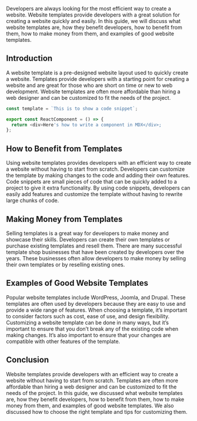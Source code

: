 Developers are always looking for the most efficient way to create a website. Website templates provide developers with a great solution for creating a website quickly and easily. In this guide, we will discuss what website templates are, how they benefit developers, how to benefit from them, how to make money from them, and examples of good website templates.

## Introduction

A website template is a pre-designed website layout used to quickly create a website. Templates provide developers with a starting point for creating a website and are great for those who are short on time or new to web development. Website templates are often more affordable than hiring a web designer and can be customized to fit the needs of the project.

```javascript
const template = `This is to show a code snippet`;

export const ReactComponent = () => {
  return <div>Here's how to write a component in MDX</div>;
};
```

## How to Benefit from Templates

Using website templates provides developers with an efficient way to create a website without having to start from scratch. Developers can customize the template by making changes to the code and adding their own features. Code snippets are small pieces of code that can be quickly added to a project to give it extra functionality. By using code snippets, developers can easily add features and customize the template without having to rewrite large chunks of code.

## Making Money from Templates

Selling templates is a great way for developers to make money and showcase their skills. Developers can create their own templates or purchase existing templates and resell them. There are many successful template shop businesses that have been created by developers over the years. These businesses often allow developers to make money by selling their own templates or by reselling existing ones.

## Examples of Good Website Templates

Popular website templates include WordPress, Joomla, and Drupal. These templates are often used by developers because they are easy to use and provide a wide range of features. When choosing a template, it’s important to consider factors such as cost, ease of use, and design flexibility. Customizing a website template can be done in many ways, but it’s important to ensure that you don’t break any of the existing code when making changes. It’s also important to ensure that your changes are compatible with other features of the template.

## Conclusion

Website templates provide developers with an efficient way to create a website without having to start from scratch. Templates are often more affordable than hiring a web designer and can be customized to fit the needs of the project. In this guide, we discussed what website templates are, how they benefit developers, how to benefit from them, how to make money from them, and examples of good website templates. We also discussed how to choose the right template and tips for customizing them.
